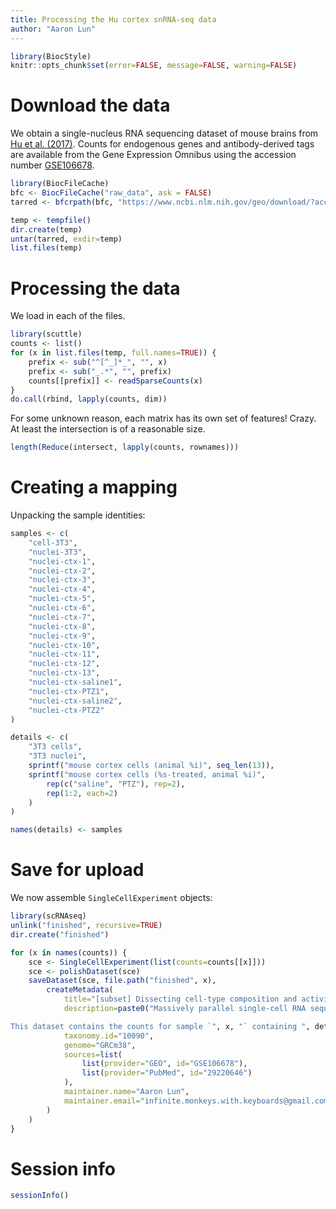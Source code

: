 ```yaml
---
title: Processing the Hu cortex snRNA-seq data
author: "Aaron Lun"
---
```


```r
library(BiocStyle)
knitr::opts_chunk$set(error=FALSE, message=FALSE, warning=FALSE)
```

# Download the data

We obtain a single-nucleus RNA sequencing dataset of mouse brains from [Hu et al. (2017)](https://doi.org/10.1016/j.molcel.2017.11.017).
Counts for endogenous genes and antibody-derived tags are available from the Gene Expression Omnibus
using the accession number [GSE106678](https://www.ncbi.nlm.nih.gov/geo/query/acc.cgi?acc=GSE106678).

```r
library(BiocFileCache)
bfc <- BiocFileCache("raw_data", ask = FALSE)
tarred <- bfcrpath(bfc, "https://www.ncbi.nlm.nih.gov/geo/download/?acc=GSE106678&format=file")

temp <- tempfile()
dir.create(temp)
untar(tarred, exdir=temp)
list.files(temp)
```

# Processing the data

We load in each of the files.

```r
library(scuttle)
counts <- list()
for (x in list.files(temp, full.names=TRUE)) {
    prefix <- sub("^[^_]*_", "", x)
    prefix <- sub("_.*", "", prefix)
    counts[[prefix]] <- readSparseCounts(x)
}
do.call(rbind, lapply(counts, dim))
```

For some unknown reason, each matrix has its own set of features!
Crazy.
At least the intersection is of a reasonable size.

```r
length(Reduce(intersect, lapply(counts, rownames)))
```

# Creating a mapping

Unpacking the sample identities:

```r
samples <- c(
    "cell-3T3",
    "nuclei-3T3",
    "nuclei-ctx-1",
    "nuclei-ctx-2",
    "nuclei-ctx-3", 
    "nuclei-ctx-4",
    "nuclei-ctx-5",
    "nuclei-ctx-6",
    "nuclei-ctx-7",
    "nuclei-ctx-8",
    "nuclei-ctx-9",
    "nuclei-ctx-10",
    "nuclei-ctx-11",
    "nuclei-ctx-12",
    "nuclei-ctx-13",
    "nuclei-ctx-saline1", 
    "nuclei-ctx-PTZ1", 
    "nuclei-ctx-saline2",
    "nuclei-ctx-PTZ2" 
)

details <- c(
    "3T3 cells",
    "3T3 nuclei",
    sprintf("mouse cortex cells (animal %i)", seq_len(13)),
    sprintf("mouse cortex cells (%s-treated, animal %i)",
        rep(c("saline", "PTZ"), rep=2),
        rep(1:2, each=2)
    )
)

names(details) <- samples
```

# Save for upload
 
We now assemble `SingleCellExperiment` objects:

```r
library(scRNAseq)
unlink("finished", recursive=TRUE)
dir.create("finished")

for (x in names(counts)) {
    sce <- SingleCellExperiment(list(counts=counts[[x]]))
    sce <- polishDataset(sce)
    saveDataset(sce, file.path("finished", x),
        createMetadata(
            title="[subset] Dissecting cell-type composition and activity-dependent transcriptional state in mammalian brains by massively parallel single-nucleus RNA-Seq",
            description=paste0("Massively parallel single-cell RNA sequencing can precisely resolve cellular diversity in a high-throughput manner at low cost, but unbiased isolation of intact single cells from complex tissues, such as adult mammalian brains, is challenging. Here, we integrate sucrose-gradient assisted purification of nuclei with droplet microfluidics to develop a highly scalable single-nucleus RNA-Seq approach (sNucDrop-Seq), which is free of enzymatic dissociation and nuclei sorting. By profiling ~18,000 nuclei isolated from cortical tissues of adult mice, we demonstrate that sNucDrop-Seq not only accurately reveals neuronal and non-neuronal subtype composition with high sensitivity, but also enables in-depth analysis of transient transcriptional states driven by neuronal activity, at single-cell resolution, in vivo.

This dataset contains the counts for sample `", x, "` containing ", details[x], ". All samples are stored in separate `SingleCellExperiment` objects due to differences in their feature spaces."),
            taxonomy.id="10090",
            genome="GRCm38",
            sources=list(
                list(provider="GEO", id="GSE106678"),
                list(provider="PubMed", id="29220646")
            ),
            maintainer.name="Aaron Lun",
            maintainer.email="infinite.monkeys.with.keyboards@gmail.com"
        )
    )
}
```

# Session info

```r
sessionInfo()
```

